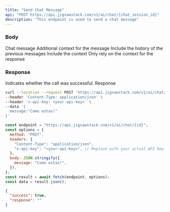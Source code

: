 ```yaml
---
title: "Send Chat Message"
api: "POST https://api.jigsawstack.com/v1/ai/chat/{chat_session_id}"
description: "This endpoint is used to send a chat message"
---
```


### Body

<ParamField body="message" type="string" required>
  Chat message
</ParamField>

<ParamField body="additional_context" type="string">
  Additional context for the message
</ParamField>

<ParamField body="include_history" type="boolean">
  Include the history of the previous messages
</ParamField>

<ParamField body="include_context" type="boolean">
  Include the context
</ParamField>

<ParamField body="strict_context" type="boolean">
  Only rely on the context for the response
</ParamField>

<Snippet file="header.mdx" />

### Response

<ResponseField name="success" type="boolean">
  Indicates whether the call was successful.
</ResponseField>

<ResponseField name="response" type="string">
  Response
</ResponseField>

<RequestExample>

```bash cURL
curl --location --request POST 'https://api.jigsawstack.com/v1/ai/chat/{id}' \
--header 'Content-Type: application/json' \
--header 'x-api-key: <your-api-key>' \
--data '{
  message:"Como estas!"
}'
```

```javascript Node.js
const endpoint = "https://api.jigsawstack.com/v1/ai/chat/{id}";
const options = {
  method: "POST",
  headers: {
    "Content-Type": "application/json",
    "x-api-key": "<your-api-key>", // Replace with your actual API key.
  },
  body: JSON.stringify({
    message: "Como estas!",
  }),
};
const result = await fetch(endpoint, options);
const data = result.json();
```

</RequestExample>

<ResponseExample>

```json Response
{
  "success": true,
  "response": ""
}
```

</ResponseExample>
